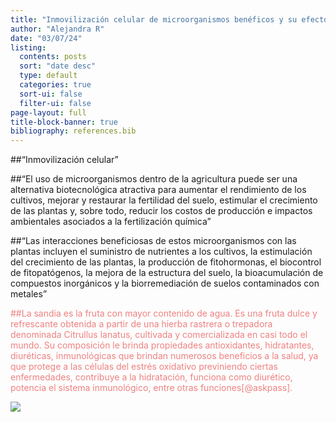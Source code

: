 ```yaml
---
title: "Inmovilización celular de microorganismos benéficos y su efecto en la liberación controlada para el desarrollo de plántulas de tomate"
author: "Alejandra R"
date: "03/07/24"
listing:
  contents: posts
  sort: "date desc"
  type: default
  categories: true
  sort-ui: false
  filter-ui: false
page-layout: full
title-block-banner: true
bibliography: references.bib
---
```


::: callout-note
\##"Inmovilización celular"
:::

::: callout-warning
\##"El uso de microorganismos dentro de la agricultura puede ser una alternativa biotecnológica atractiva para aumentar el rendimiento de los cultivos, mejorar y restaurar la fertilidad del suelo, estimular el crecimiento de las plantas y, sobre todo, reducir los costos de producción e impactos ambientales asociados a la fertilización química "
:::

::: callout-important
\##"Las interacciones beneficiosas de estos microorganismos con las plantas incluyen el suministro de nutrientes a los cultivos, la estimulación del crecimiento de las plantas, la producción de fitohormonas, el biocontrol de fitopatógenos, la mejora de la estructura del suelo, la bioacumulación de compuestos inorgánicos y la biorremediación de suelos contaminados con metales"
:::

::: {style="color:#F08080"}
##La sandia es la fruta con mayor contenido de agua. Es una fruta dulce y refrescante obtenida a partir de una hierba rastrera o trepadora denominada Citrullus lanatus, cultivada y comercializada en casi todo el mundo. Su composición le brinda propiedades antioxidantes, hidratantes, diuréticas, inmunológicas que brindan numerosos beneficios a la salud, ya que protege a las células del estrés oxidativo previniendo ciertas enfermedades, contribuye a la hidratación, funciona como diurético, potencia el sistema inmunológico, entre otras funciones[@askpass].
:::

![](profile.jpg)


